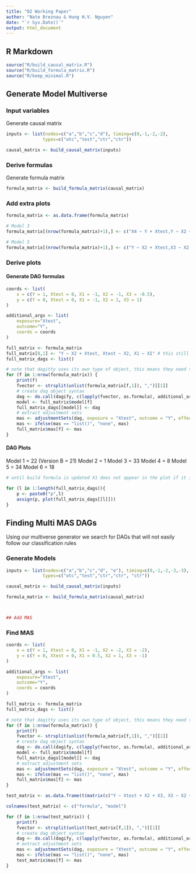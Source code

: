 ```yaml
---
title: "02 Working Paper"
author: "Nate Breznau & Hung H.V. Nguyen"
date: "`r Sys.Date()`"
output: html_document
---
```


## R Markdown

```r

source("R/build_causal_matrix.R")
source("R/build_formula_matrix.R")
source("R/keep_minimal.R")
```

## Generate Model Multiverse

### Input variables

Generate causal matrix

```r
inputs <- list(nodes=c("a","b","c","d"), timing=c(0,-1,-2,-2),
              types=c("otc","test","ctr","ctr"))

causal_matrix <- build_causal_matrix(inputs)
```

### Derive formulas

Generate formula matrix

```r

formula_matrix <- build_formula_matrix(causal_matrix)
```

### Add extra plots

```r
formula_matrix <- as.data.frame(formula_matrix)

# Model 3
formula_matrix[(nrow(formula_matrix)+1),] <- c("X4 ~ Y + Xtest,Y ~ X2 + Xtest,Xtest ~ X2 + X1", as.numeric(nrow(formula_matrix)+1))

# Model 5
formula_matrix[(nrow(formula_matrix)+1),] <- c("Y ~ X2 + Xtest,X3 ~ X2,Xtest ~ X3 + X2 + X1", as.numeric(nrow(formula_matrix)+1))

```


### Derive plots

#### Generate DAG formulas

```r
coords <- list(
    x = c(Y = 1, Xtest = 0, X1 = -1, X2 = -1, X3 = -0.5),
    y = c(Y = 0, Xtest = 0, X1 = -1, X2 = 1, X3 = 1)
)

additional_args <- list(
    exposure="Xtest",
    outcome="Y",
    coords = coords
)

full_matrix <- formula_matrix
full_matrix[8,1] <- "Y ~ X2 + Xtest, Xtest ~ X2, X1 ~ X1" # this still doesn't work, the plotting drops the X1
full_matrix_dags <- list()

# note that dagitty uses its own type of object, this means they need to be stored separately in a list
for (f in 1:nrow(formula_matrix)) {
    print(f)
    fvector <- strsplit(unlist(formula_matrix[f,1]), ",")[[1]]
    # create dag object syntax
    dag <- do.call(dagify, c(lapply(fvector, as.formula), additional_args))
    model <- full_matrix$model[f]
    full_matrix_dags[[model]] <- dag
    # extract adjustment sets
    mas <- adjustmentSets(dag, exposure = "Xtest", outcome = "Y", effect = "direct")
    mas <- ifelse(mas == "list()", "none", mas)
    full_matrix$mas[f] <- mas
}
```

#### DAG Plots

Model 1 = 22 (Version B = 21)
Model 2 = 1
Model 3 = 33
Model 4 = 8 
Model 5 = 34
Model 6 = 18

```r

# until build formula is updated X1 does not appear in the plot if it is not connected to anything

for (l in 1:length(full_matrix_dags)){
    p <- paste0("p",l)
    assign(p, plot(full_matrix_dags[[l]]))
}


```
## Finding Multi MAS DAGs

Using our multiverse generator we search for DAGs that will not easily follow our classification rules

### Generate Models

```r
inputs <- list(nodes=c("a","b","c","d", "e"), timing=c(0,-1,-2,-3,-3),
              types=c("otc","test","ctr","ctr", "ctr"))

causal_matrix <- build_causal_matrix(inputs)

formula_matrix <- build_formula_matrix(causal_matrix)



## Add MAS
```


### Find MAS
```r
coords <- list(
    x = c(Y = 1, Xtest = 0, X1 = -1, X2 = -2, X3 = -2),
    y = c(Y = 0, Xtest = 0, X1 = 0.5, X2 = 1, X3 = -1)
)

additional_args <- list(
    exposure="Xtest",
    outcome="Y",
    coords = coords
)

full_matrix <- formula_matrix
full_matrix_dags <- list()

# note that dagitty uses its own type of object, this means they need to be stored separately in a list
for (f in 1:nrow(formula_matrix)) {
    print(f)
    fvector <- strsplit(unlist(formula_matrix[f,1]), ",")[[1]]
    # create dag object syntax
    dag <- do.call(dagify, c(lapply(fvector, as.formula), additional_args))
    model <- full_matrix$model[f]
    full_matrix_dags[[model]] <- dag
    # extract adjustment sets
    mas <- adjustmentSets(dag, exposure = "Xtest", outcome = "Y", effect = "direct")
    mas <- ifelse(mas == "list()", "none", mas)
    full_matrix$mas[f] <- mas
}
```

```r


test_matrix <- as.data.frame(t(matrix(c("Y ~ Xtest + X2 + X3, X3 ~ X2 + X1, Xtest ~ X3 + X1", 1))))

colnames(test_matrix) <- c("formula", "model")

for (f in 1:nrow(test_matrix)) {
    print(f)
    fvector <- strsplit(unlist(test_matrix[f,1]), ",")[[1]]
    # create dag object syntax
    dag <- do.call(dagify, c(lapply(fvector, as.formula), additional_args))
    # extract adjustment sets
    mas <- adjustmentSets(dag, exposure = "Xtest", outcome = "Y", effect = "direct")
    mas <- ifelse(mas == "list()", "none", mas)
    test_matrix$mas[f] <- mas
}

```

